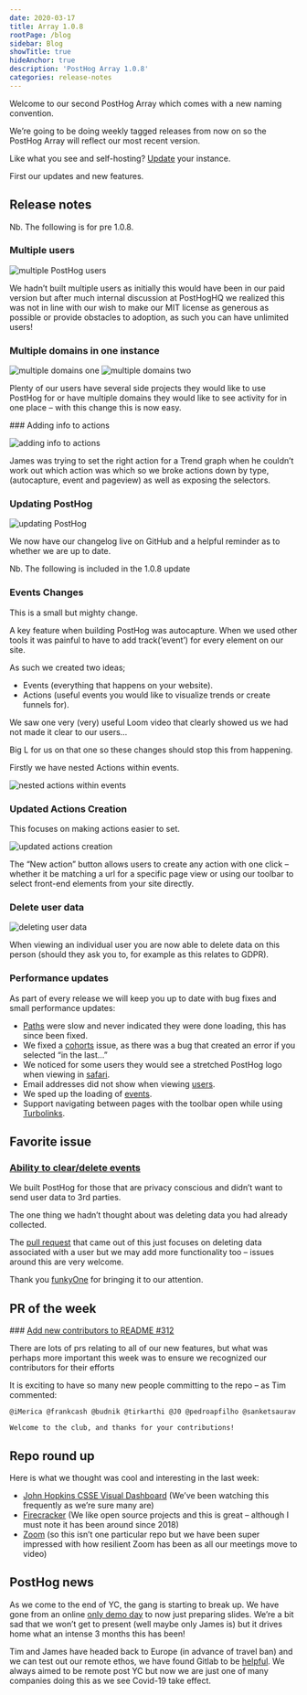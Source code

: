 ```yaml
---
date: 2020-03-17
title: Array 1.0.8
rootPage: /blog
sidebar: Blog
showTitle: true
hideAnchor: true
description: 'PostHog Array 1.0.8'
categories: release-notes
---
```


Welcome to our second PostHog Array which comes with a new naming convention. 

We’re going to be doing weekly tagged releases from now on so the PostHog Array will reflect our most recent version.

Like what you see and self-hosting? [Update](/docs/configuring-posthog/upgrading-posthog) your instance.

First our updates and new features.

## Release notes

Nb. The following is for pre 1.0.8.

### Multiple users 

![multiple PostHog users](../images/03/inviteteamgif.gif)

We hadn’t built multiple users as initially this would have been in our paid version but after much internal discussion at PostHogHQ we realized this was not in line with our wish to make our MIT license as generous as possible or provide obstacles to adoption, as such you can have unlimited users!

### Multiple domains in one instance

![multiple domains one](https://user-images.githubusercontent.com/53387/75904121-eae5c280-5e42-11ea-9ee6-5755c81d7610.gif)
![multiple domains two](https://user-images.githubusercontent.com/53387/75904124-ed481c80-5e42-11ea-84b3-3e5ddc301d38.gif)

Plenty of our users have several side projects they would like to use PostHog for or have multiple domains they would like to see activity for in one place – with this change this is now easy.

### Adding info to actions

![adding info to actions](../images/03/actiontrendscss.gif)

James was trying to set the right action for a Trend graph when he couldn’t work out which action was which so we broke actions down by type, (autocapture, event and pageview) as well as exposing the selectors.

### Updating PostHog

![updating PostHog](../images/03/changelogtoolbar.gif)

We now have our changelog live on GitHub and a helpful reminder as to whether we are up to date. 

Nb. The following is included in the 1.0.8 update

### Events Changes

This is a small but mighty change.

A key feature when building PostHog was autocapture. When we used other tools it was painful to have to add track(‘event’) for every element on our site. 

As such we created two ideas; 

* Events (everything that happens on your website).
* Actions (useful events you would like to visualize trends or create funnels for).

We saw one very (very) useful Loom video that clearly showed us we had not made it clear to our users… 

Big L for us on that one so these changes should stop this from happening. 

Firstly we have nested Actions within events.

![nested actions within events](../images/03/Posthog-3.png)

### Updated Actions Creation

This focuses on making actions easier to set. 

![updated actions creation](../images/03/newtoolbar.gif)

The “New action” button allows users to create any action with one click – whether it be matching a url for a specific page view or using our toolbar to select front-end elements from your site directly.

### Delete user data

![deleting user data](../images/03/Posthog-4.png)

When viewing an individual user you are now able to delete data on this person (should they ask you to, for example as this relates to GDPR).

### Performance updates

As part of every release we will keep you up to date with bug fixes and small performance updates:

* [Paths](https://github.com/PostHog/posthog/pull/345) were slow and never indicated they were done loading, this has since been fixed.
* We fixed a [cohorts](https://github.com/PostHog/posthog/issues/333) issue, as there was a bug that created an error if you selected “in the last…”
* We noticed for some users they would see a stretched PostHog logo when viewing in [safari](https://github.com/PostHog/posthog/pull/340).
* Email addresses did not show when viewing [users](https://github.com/PostHog/posthog/pull/326). 
* We sped up the loading of [events](https://github.com/PostHog/posthog/pull/321).
* Support navigating between pages with the toolbar open while using [Turbolinks](https://github.com/PostHog/posthog/pull/369).

 
## Favorite issue

### [Ability to clear/delete events](https://github.com/PostHog/posthog/issues/307)

We built PostHog for those that are privacy conscious and didn’t want to send user data to 3rd parties.

The one thing we hadn’t thought about was deleting data you had already collected.

The [pull request](https://github.com/PostHog/posthog/pull/317) that came out of this just focuses on deleting data associated with a user but we may add more functionality too – issues around this are very welcome.

Thank you [funkyOne](https://github.com/funkyOne) for bringing it to our attention.

## PR of the week

### [Add new contributors to README #312](https://github.com/PostHog/posthog/pull/312)

There are lots of prs relating to all of our new features, but what was perhaps more important this week was to ensure we recognized our contributors for their efforts

It is exciting to have so many new people committing to the repo – as Tim commented:

```
@iMerica @frankcash @budnik @tirkarthi @J0 @pedroapfilho @sanketsaurav 

Welcome to the club, and thanks for your contributions!
```

## Repo round up

Here is what we thought was cool and interesting in the last week:

* [John Hopkins CSSE Visual Dashboard](https://github.com/CSSEGISandData/COVID-19) (We’ve been watching this frequently as we’re sure many are)
* [Firecracker](https://github.com/firecracker-microvm/firecracker) (We like open source projects and this is great – although I must note it has been around since 2018)
* [Zoom](https://github.com/zoom) (so this isn’t one particular repo but we have been super impressed with how resilient Zoom has been as all our meetings move to video)

## PostHog news

As we come to the end of YC, the gang is starting to break up. We have gone from an online [only demo day](https://news.ycombinator.com/item?id=22506013) to now just preparing slides. We’re a bit sad that we won’t get to present (well maybe only James is) but it drives home what an intense 3 months this has been! 

Tim and James have headed back to Europe (in advance of travel ban) and we can test out our remote ethos, we have found Gitlab to be [helpful](https://about.gitlab.com/company/culture/all-remote/guide/). We always aimed to be remote post YC but now we are just one of many companies doing this as we see Covid-19 take effect.
